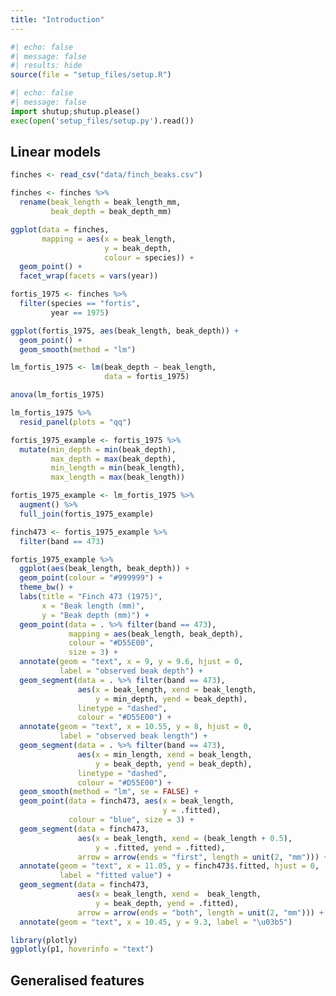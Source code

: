 ```yaml
---
title: "Introduction"
---
```

```r
#| echo: false
#| message: false
#| results: hide
source(file = "setup_files/setup.R")
```

```python
#| echo: false
#| message: false
import shutup;shutup.please()
exec(open('setup_files/setup.py').read())
```

## Linear models

```r
finches <- read_csv("data/finch_beaks.csv")

finches <- finches %>% 
  rename(beak_length = beak_length_mm,
         beak_depth = beak_depth_mm)
```

```r
ggplot(data = finches,
       mapping = aes(x = beak_length,
                     y = beak_depth,
                     colour = species)) +
  geom_point() +
  facet_wrap(facets = vars(year))
```

```r
fortis_1975 <- finches %>% 
  filter(species == "fortis",
         year == 1975)
```

```r
ggplot(fortis_1975, aes(beak_length, beak_depth)) +
  geom_point() +
  geom_smooth(method = "lm")
```

```r
lm_fortis_1975 <- lm(beak_depth ~ beak_length,
                     data = fortis_1975)

anova(lm_fortis_1975)

lm_fortis_1975 %>% 
  resid_panel(plots = "qq")

```

```r
fortis_1975_example <- fortis_1975 %>% 
  mutate(min_depth = min(beak_depth),
         max_depth = max(beak_depth),
         min_length = min(beak_length),
         max_length = max(beak_length)) 

fortis_1975_example <- lm_fortis_1975 %>% 
  augment() %>% 
  full_join(fortis_1975_example)

finch473 <- fortis_1975_example %>%
  filter(band == 473)

fortis_1975_example %>%
  ggplot(aes(beak_length, beak_depth)) +
  geom_point(colour = "#999999") +
  theme_bw() +
  labs(title = "Finch 473 (1975)",
       x = "Beak length (mm)",
       y = "Beak depth (mm)") +
  geom_point(data = . %>% filter(band == 473),
             mapping = aes(beak_length, beak_depth),
             colour = "#D55E00",
             size = 3) +
  annotate(geom = "text", x = 9, y = 9.6, hjust = 0,
           label = "observed beak depth") +
  geom_segment(data = . %>% filter(band == 473),
               aes(x = beak_length, xend = beak_length,
                   y = min_depth, yend = beak_depth),
               linetype = "dashed",
               colour = "#D55E00") +
  annotate(geom = "text", x = 10.55, y = 8, hjust = 0,
           label = "observed beak length") +
  geom_segment(data = . %>% filter(band == 473),
               aes(x = min_length, xend = beak_length,
                   y = beak_depth, yend = beak_depth),
               linetype = "dashed",
               colour = "#D55E00") +
  geom_smooth(method = "lm", se = FALSE) +
  geom_point(data = finch473, aes(x = beak_length,
                                  y = .fitted),
             colour = "blue", size = 3) +
  geom_segment(data = finch473,
               aes(x = beak_length, xend = (beak_length + 0.5),
                   y = .fitted, yend = .fitted),
               arrow = arrow(ends = "first", length = unit(2, "mm"))) +
  annotate(geom = "text", x = 11.05, y = finch473$.fitted, hjust = 0,
           label = "fitted value") +
  geom_segment(data = finch473,
               aes(x = beak_length, xend =  beak_length,
                   y = beak_depth, yend = .fitted),
               arrow = arrow(ends = "both", length = unit(2, "mm"))) +
  annotate(geom = "text", x = 10.45, y = 9.3, label = "\u03b5")
```

```r
library(plotly)
ggplotly(p1, hoverinfo = "text")
```

## Generalised features
